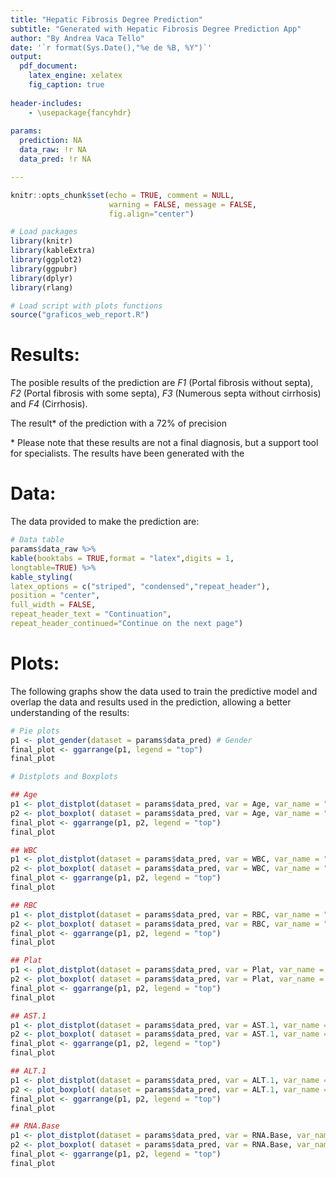 ```yaml
---
title: "Hepatic Fibrosis Degree Prediction"
subtitle: "Generated with Hepatic Fibrosis Degree Prediction App"
author: "By Andrea Vaca Tello"
date: '`r format(Sys.Date(),"%e de %B, %Y")`'
output:
  pdf_document:
    latex_engine: xelatex
    fig_caption: true
    
header-includes:
    - \usepackage{fancyhdr}
    
params:
  prediction: NA
  data_raw: !r NA
  data_pred: !r NA

---
```

<!-- QR image -->
\addtolength{\headheight}{1.0cm}
\pagestyle{fancyplain}
\rhead{\includegraphics[height=1.2cm]{Web_QR.png}}
\renewcommand{\headrulewidth}{0pt}


```r
knitr::opts_chunk$set(echo = TRUE, comment = NULL,
                      warning = FALSE, message = FALSE, 
                      fig.align="center")
```

```r
# Load packages
library(knitr)
library(kableExtra)
library(ggplot2)
library(ggpubr)
library(dplyr)
library(rlang)
```

```r
# Load script with plots functions
source("graficos_web_report.R")
```


# Results:

The posible results of the prediction are *F1* (Portal fibrosis without septa), *F2* (Portal fibrosis with some septa), *F3* (Numerous septa without cirrhosis) and *F4* (Cirrhosis).

The result* of the prediction with a 72% of precision

\* Please note that these results are not a final diagnosis, but a support tool for specialists. The results have been generated with the \textcolor{blue}{\href{}{Hepatic Fibrosis Grade Prediction web application}}


# Data:

The data provided to make the prediction are:

```r
# Data table
params$data_raw %>%
kable(booktabs = TRUE,format = "latex",digits = 1,
longtable=TRUE) %>%
kable_styling(
latex_options = c("striped", "condensed","repeat_header"),
position = "center",
full_width = FALSE,
repeat_header_text = "Continuation",
repeat_header_continued="Continue on the next page")


```


\newpage

# Plots:

The following graphs show the data used to train the predictive model and overlap the data and results used in the prediction, allowing a better understanding of the results:


```r
# Pie plots
p1 <- plot_gender(dataset = params$data_pred) # Gender
final_plot <- ggarrange(p1, legend = "top")
final_plot
```





```r
# Distplots and Boxplots

## Age
p1 <- plot_distplot(dataset = params$data_pred, var = Age, var_name = "Age") 
p2 <- plot_boxplot( dataset = params$data_pred, var = Age, var_name = "Age")
final_plot <- ggarrange(p1, p2, legend = "top")
final_plot

## WBC
p1 <- plot_distplot(dataset = params$data_pred, var = WBC, var_name = "WBC")
p2 <- plot_boxplot( dataset = params$data_pred, var = WBC, var_name = "WBC")
final_plot <- ggarrange(p1, p2, legend = "top")
final_plot

## RBC
p1 <- plot_distplot(dataset = params$data_pred, var = RBC, var_name = "RBC")
p2 <- plot_boxplot( dataset = params$data_pred, var = RBC, var_name = "RBC")
final_plot <- ggarrange(p1, p2, legend = "top")
final_plot

## Plat
p1 <- plot_distplot(dataset = params$data_pred, var = Plat, var_name = "Plat")
p2 <- plot_boxplot( dataset = params$data_pred, var = Plat, var_name = "Plat")
final_plot <- ggarrange(p1, p2, legend = "top")
final_plot

## AST.1
p1 <- plot_distplot(dataset = params$data_pred, var = AST.1, var_name = "AST.1")
p2 <- plot_boxplot( dataset = params$data_pred, var = AST.1, var_name = "AST.1")
final_plot <- ggarrange(p1, p2, legend = "top")
final_plot

## ALT.1
p1 <- plot_distplot(dataset = params$data_pred, var = ALT.1, var_name = "ALT.1")
p2 <- plot_boxplot( dataset = params$data_pred, var = ALT.1, var_name = "ALT.1")
final_plot <- ggarrange(p1, p2, legend = "top")
final_plot

## RNA.Base
p1 <- plot_distplot(dataset = params$data_pred, var = RNA.Base, var_name = "RNA.Base")
p2 <- plot_boxplot( dataset = params$data_pred, var = RNA.Base, var_name = "RNA.Base")
final_plot <- ggarrange(p1, p2, legend = "top")
final_plot

```

























